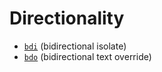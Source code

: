 
<Meta title="Development/Inventory of Things/Elements/Text/Inline/Directionality" />

# Directionality

- [`bdi`](https://developer.mozilla.org/en-US/docs/Web/HTML/Element/bdi) (bidirectional isolate)
- [`bdo`](https://developer.mozilla.org/en-US/docs/Web/HTML/Element/bdo) (bidirectional text override)
